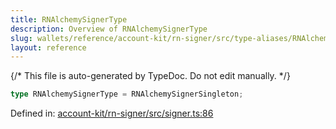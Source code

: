 ```yaml
---
title: RNAlchemySignerType
description: Overview of RNAlchemySignerType
slug: wallets/reference/account-kit/rn-signer/src/type-aliases/RNAlchemySignerType
layout: reference
---
```


{/* This file is auto-generated by TypeDoc. Do not edit manually. */}

```ts
type RNAlchemySignerType = RNAlchemySignerSingleton;
```

Defined in: [account-kit/rn-signer/src/signer.ts:86](https://github.com/alchemyplatform/aa-sdk/blob/9f926c402d1661309abbf8eae8431e52e8c5e53f/account-kit/rn-signer/src/signer.ts#L86)
